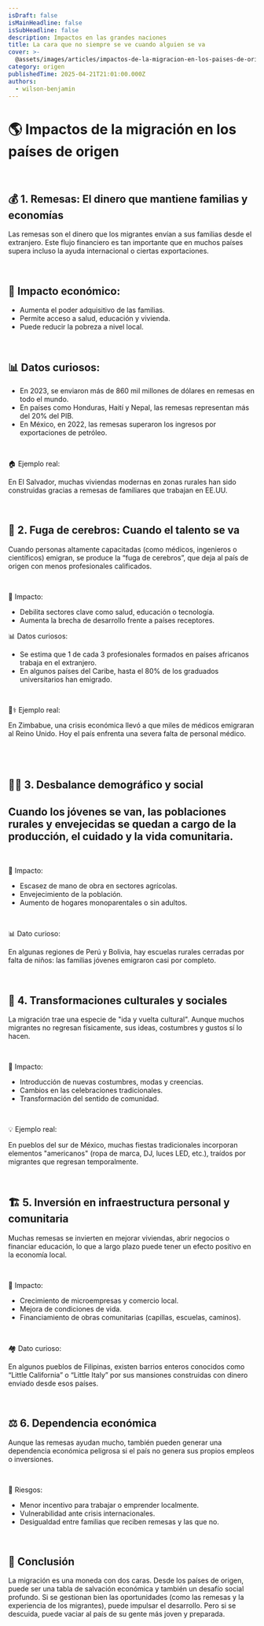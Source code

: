 ```yaml
---
isDraft: false
isMainHeadline: false
isSubHeadline: false
description: Impactos en las grandes naciones
title: La cara que no siempre se ve cuando alguien se va
cover: >-
  @assets/images/articles/impactos-de-la-migracion-en-los-paises-de-origen/cover.jpg
category: origen
publishedTime: 2025-04-21T21:01:00.000Z
authors:
  - wilson-benjamin
---
```

# 🌎 Impactos de la migración en los países de origen

 

## 💰 1. Remesas: El dinero que mantiene familias y economías

Las remesas son el dinero que los migrantes envían a sus familias desde el extranjero. Este flujo financiero es tan importante que en muchos países supera incluso la ayuda internacional o ciertas exportaciones.

 

## 📌 Impacto económico:

* Aumenta el poder adquisitivo de las familias.
* Permite acceso a salud, educación y vivienda.
* Puede reducir la pobreza a nivel local.

 

## 📊 Datos curiosos:

* En 2023, se enviaron más de 860 mil millones de dólares en remesas en todo el mundo.
* En países como Honduras, Haití y Nepal, las remesas representan más del 20% del PIB.
* En México, en 2022, las remesas superaron los ingresos por exportaciones de petróleo.

 

🏠 Ejemplo real:

En El Salvador, muchas viviendas modernas en zonas rurales han sido construidas gracias a remesas de familiares que trabajan en EE.UU.

 

## 🧠 2. Fuga de cerebros: Cuando el talento se va

Cuando personas altamente capacitadas (como médicos, ingenieros o científicos) emigran, se produce la “fuga de cerebros”, que deja al país de origen con menos profesionales calificados.

 

📌 Impacto:

* Debilita sectores clave como salud, educación o tecnología.
* Aumenta la brecha de desarrollo frente a países receptores.

📊 Datos curiosos:

* Se estima que 1 de cada 3 profesionales formados en países africanos trabaja en el extranjero.
* En algunos países del Caribe, hasta el 80% de los graduados universitarios han emigrado.

 

🧑⚕️ Ejemplo real:

En Zimbabue, una crisis económica llevó a que miles de médicos emigraran al Reino Unido. Hoy el país enfrenta una severa falta de personal médico.

##  

## 🧑🌾 3. Desbalance demográfico y social

## Cuando los jóvenes se van, las poblaciones rurales y envejecidas se quedan a cargo de la producción, el cuidado y la vida comunitaria.

 

📌 Impacto:

* Escasez de mano de obra en sectores agrícolas.
* Envejecimiento de la población.
* Aumento de hogares monoparentales o sin adultos.

 

📊 Dato curioso:

En algunas regiones de Perú y Bolivia, hay escuelas rurales cerradas por falta de niños: las familias jóvenes emigraron casi por completo.

 

## 🧬 4. Transformaciones culturales y sociales

La migración trae una especie de "ida y vuelta cultural". Aunque muchos migrantes no regresan físicamente, sus ideas, costumbres y gustos sí lo hacen.

 

📌 Impacto:

* Introducción de nuevas costumbres, modas y creencias.
* Cambios en las celebraciones tradicionales.
* Transformación del sentido de comunidad.

 

💡 Ejemplo real:

En pueblos del sur de México, muchas fiestas tradicionales incorporan elementos "americanos" (ropa de marca, DJ, luces LED, etc.), traídos por migrantes que regresan temporalmente.

 

## 🏗️ 5. Inversión en infraestructura personal y comunitaria

Muchas remesas se invierten en mejorar viviendas, abrir negocios o financiar educación, lo que a largo plazo puede tener un efecto positivo en la economía local.

 

📌 Impacto:

* Crecimiento de microempresas y comercio local.
* Mejora de condiciones de vida.
* Financiamiento de obras comunitarias (capillas, escuelas, caminos).

 

🏘️ Dato curioso:

En algunos pueblos de Filipinas, existen barrios enteros conocidos como “Little California” o “Little Italy” por sus mansiones construidas con dinero enviado desde esos países.

 

## ⚖️ 6. Dependencia económica

Aunque las remesas ayudan mucho, también pueden generar una dependencia económica peligrosa si el país no genera sus propios empleos o inversiones.

 

📌 Riesgos:

* Menor incentivo para trabajar o emprender localmente.
* Vulnerabilidad ante crisis internacionales.
* Desigualdad entre familias que reciben remesas y las que no.

 

## 🌟 Conclusión

La migración es una moneda con dos caras. Desde los países de origen, puede ser una tabla de salvación económica y también un desafío social profundo. Si se gestionan bien las oportunidades (como las remesas y la experiencia de los migrantes), puede impulsar el desarrollo. Pero si se descuida, puede vaciar al país de su gente más joven y preparada.
